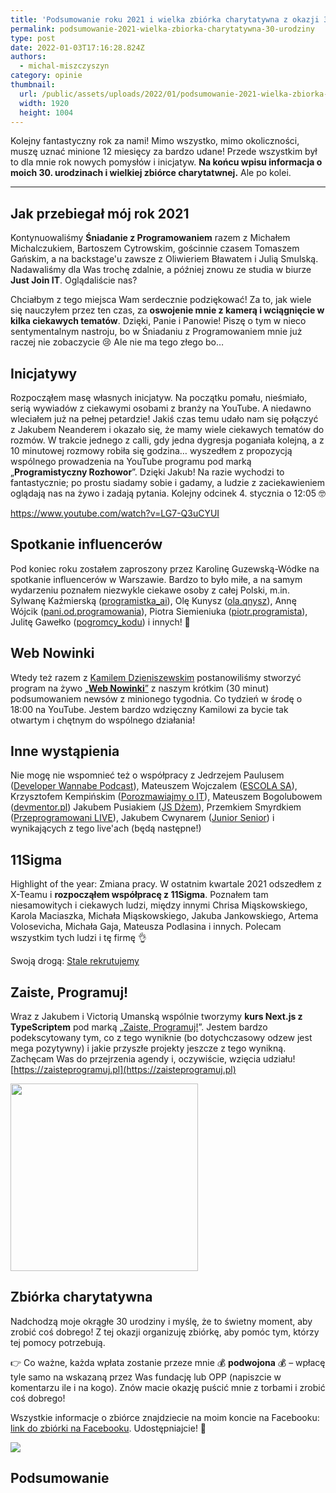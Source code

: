 ```yaml
---
title: 'Podsumowanie roku 2021 i wielka zbiórka charytatywna z okazji 30‑urodzin!'
permalink: podsumowanie-2021-wielka-zbiorka-charytatywna-30-urodziny
type: post
date: 2022-01-03T17:16:28.824Z
authors:
  - michal-miszczyszyn
category: opinie
thumbnail:
  url: /public/assets/uploads/2022/01/podsumowanie-2021-wielka-zbiorka-charytatywna-30-urodziny.png
  width: 1920
  height: 1004
---
```


Kolejny fantastyczny rok za nami! Mimo wszystko, mimo okoliczności, muszę uznać minione 12 miesięcy za bardzo udane! Przede wszystkim był to dla mnie rok nowych pomysłów i inicjatyw. **Na końcu wpisu informacja o moich 30. urodzinach i wielkiej zbiórce charytatwnej.** Ale po kolei.

---

## Jak przebiegał mój rok 2021

Kontynuowaliśmy **Śniadanie z Programowaniem** razem z Michałem Michalczukiem, Bartoszem Cytrowskim, gościnnie czasem Tomaszem Gańskim, a na backstage'u zawsze z Oliwieriem Bławatem i Julią Smulską. Nadawaliśmy dla Was trochę zdalnie, a później znowu ze studia w biurze **Just Join IT**. Oglądaliście nas?

Chciałbym z tego miejsca Wam serdecznie podziękować! Za to, jak wiele się nauczyłem przez ten czas, za **oswojenie mnie z kamerą i wciągnięcie w kilka ciekawych tematów**. Dzięki, Panie i Panowie! Piszę o tym w nieco sentymentalnym nastroju, bo w Śniadaniu z Programowaniem mnie już raczej nie zobaczycie 😢 Ale nie ma tego złego bo…

## Inicjatywy

Rozpocząłem masę własnych inicjatyw. Na początku pomału, nieśmiało, serią wywiadów z ciekawymi osobami z branży na YouTube. A niedawno wleciałem już na pełnej petardzie! Jakiś czas temu udało nam się połączyć z Jakubem Neanderem i okazało się, że mamy wiele ciekawych tematów do rozmów. W trakcie jednego z calli, gdy jedna dygresja poganiała kolejną, a z 10 minutowej rozmowy robiła się godzina… wyszedłem z propozycją wspólnego prowadzenia na YouTube programu pod marką „**Programistyczny Rozhowor**”. Dzięki Jakub! Na razie wychodzi to fantastycznie; po prostu siadamy sobie i gadamy, a ludzie z zaciekawieniem oglądają nas na żywo i zadają pytania. Kolejny odcinek 4. stycznia o 12:05 🤓

https://www.youtube.com/watch?v=LG7-Q3uCYUI

## Spotkanie influencerów

Pod koniec roku zostałem zaproszony przez Karolinę Guzewską-Wódke na spotkanie influencerów w Warszawie. Bardzo to było miłe, a na samym wydarzeniu poznałem niezwykle ciekawe osoby z całej Polski, m.in. Sylwanę Kaźmierską ([programistka_ai](https://www.instagram.com/programistka_ai/)), Olę Kunysz ([ola.qnysz](https://www.instagram.com/ola.qnysz/)), Annę Wójcik ([pani.od.programowania](https://www.instagram.com/pani.od.programowania/)), Piotra Siemieniuka ([piotr.programista](https://www.instagram.com/piotr.programista/)), Julitę Gawełko ([pogromcy_kodu](https://www.instagram.com/pogromcy_kodu/)) i innych! 👋

## Web Nowinki

Wtedy też razem z [Kamilem Dzieniszewskim](https://www.linkedin.com/in/dzieniszewski/) postanowiliśmy stworzyć program na żywo [„**Web Nowinki**”](https://www.youtube.com/watch?v=AYFjUU2AonA&list=PLfw7v_5i7LoJGlATHL8rvE_IU02ACWOkp) z naszym krótkim (30 minut) podsumowaniem newsów z minionego tygodnia. Co tydzień w środę o 18:00 na YouTube. Jestem bardzo wdzięczny Kamilowi za bycie tak otwartym i chętnym do wspólnego działania!

## Inne wystąpienia

Nie mogę nie wspomnieć też o współpracy z Jedrzejem Paulusem ([Developer Wannabe Podcast](https://www.youtube.com/watch?v=CmzGJiBwpTg)), Mateuszem Wojczalem ([ESCOLA SA](https://www.youtube.com/watch?v=rico0ATwwOY)), Krzysztofem Kempińskim ([Porozmawiajmy o IT](https://www.youtube.com/watch?v=jzMms8YdPIc)), Mateuszem Bogolubowem ([devmentor.pl](https://www.youtube.com/watch?v=TFQBb4r207c)) Jakubem Pusiakiem ([JS Dżem](https://www.youtube.com/watch?v=O8xhIdVOapw)), Przemkiem Smyrdkiem ([Przeprogramowani LIVE](https://www.youtube.com/watch?v=JU9hfj3QX0g)), Jakubem Cwynarem ([Junior Senior](https://www.youtube.com/watch?v=WDCNEe4X8PE)) i wynikających z tego live'ach (będą następne!)

## 11Sigma

Highlight of the year: Zmiana pracy. W ostatnim kwartale 2021 odszedłem z X-Teamu i **rozpocząłem współpracę z 11Sigma**. Poznałem tam niesamowitych i ciekawych ludzi, między innymi Chrisa Miąskowskiego, Karola Maciaszka, Michała Miąskowskiego, Jakuba Jankowskiego, Artema Volosevicha, Michała Gaja, Mateusza Podlasina i innych. Polecam wszystkim tych ludzi i tę firmę 👌

Swoją drogą: [Stale rekrutujemy](https://11sigma.breezy.hr)

## Zaiste, Programuj!

Wraz z Jakubem i Victorią Umanską wspólnie tworzymy **kurs Next.js z TypeScriptem** pod marką „[Zaiste, Programuj!](https://zaisteprogramuj.pl)”. Jestem bardzo podekscytowany tym, co z tego wyniknie (bo dotychczasowy odzew jest mega pozytywny) i jakie przyszłe projekty jeszcze z tego wynikną. Zachęcam Was do przejrzenia agendy i, oczywiście, wzięcia udziału! [https://zaisteprogramuj.pl](https://zaisteprogramuj.pl)

<img src="/public/assets/uploads/2022/01/zaiste_programuj.png" width="300" />

## Zbiórka charytatywna

Nadchodzą moje okrągłe 30 urodziny i myślę, że to świetny moment, aby zrobić coś dobrego! Z tej okazji organizuję zbiórkę, aby pomóc tym, którzy tej pomocy potrzebują.

👉 Co ważne, każda wpłata zostanie przeze mnie 💰 **podwojona** 💰 – wpłacę tyle samo na wskazaną przez Was fundację lub OPP (napiszcie w komentarzu ile i na kogo). Znów macie okazję puścić mnie z torbami i zrobić coś dobrego!

Wszystkie informacje o zbiórce znajdziecie na moim koncie na Facebooku: [link do zbiórki na Facebooku](https://www.facebook.com/MMiszy/posts/10209529681594383). Udostępniajcie! 👋

[![](/public/assets/uploads/2022/01/urodzinowa-charytatywna-zbiorka.png)](https://www.facebook.com/MMiszy/posts/10209529681594383)

## Podsumowanie
